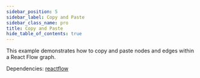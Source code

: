 ```yaml
---
sidebar_position: 5
sidebar_label: Copy and Paste
sidebar_class_name: pro
title: Copy and Paste
hide_table_of_contents: true
---
```



<ExampleLayout>
This example demonstrates how to copy and paste nodes and edges within a React Flow graph.

Dependencies: [reactflow](https://www.npmjs.com/package/reactflow)

<ProExampleViewer slug="copy-paste" />
</ExampleLayout>
